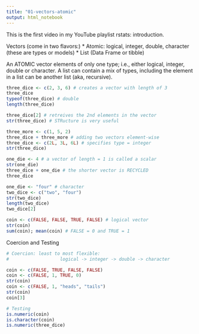 ```yaml
---
title: "01-vectors-atomic"
output: html_notebook
---
```

This is the first video in my YouTube playlist rstats: introduction.

Vectors (come in two flavors:)
 * Atomic: logical, integer, double, character (these are types or models)
 * List (Data Frame or tibble)
 
An ATOMIC vector elements of only one type; i.e., either logical, integer, double or character. A list can contain a mix of types, including the element in a list can be another list (aka, recursive).

```r
three_dice <- c(2, 3, 6) # creates a vector with length of 3
three_dice
typeof(three_dice) # double
length(three_dice)

three_dice[2] # retreives the 2nd elements in the vector
str(three_dice) # STRucture is very useful

three_more <- c(1, 5, 2)
three_dice + three_more # adding two vectors element-wise
three_dice <- c(2L, 3L, 6L) # specifies type = integer
str(three_dice)

one_die <- 4 # a vector of length = 1 is called a scalar
str(one_die)
three_dice + one_die # the shorter vector is RECYCLED
three_dice

one_die <- "four" # character
two_dice <- c("two", "four")
str(two_dice)
length(two_dice)
two_dice[2]

coin <- c(FALSE, FALSE, TRUE, FALSE) # logical vector
str(coin)
sum(coin); mean(coin) # FALSE = 0 and TRUE = 1

```

Coercion and Testing
```r
# Coercion: least to most flexible: 
#                   logical -> integer -> double -> character

coin <- c(FALSE, TRUE, FALSE, FALSE)
coin <- c(FALSE, 1, TRUE, 0)
str(coin)
coin <- c(FALSE, 1, "heads", "tails")
str(coin)
coin[3]

# Testing
is.numeric(coin)
is.character(coin)
is.numeric(three_dice)

```

